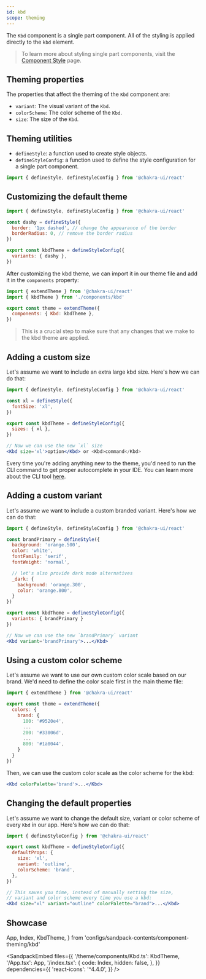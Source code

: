 ```yaml
---
id: kbd
scope: theming
---
```


The `Kbd` component is a single part component. All of the styling is applied
directly to the `kbd` element.

> To learn more about styling single part components, visit the
> [Component Style](/docs/styled-system/component-style#styling-single-part-components)
> page.

## Theming properties

The properties that affect the theming of the `Kbd` component are:

- `variant`: The visual variant of the `Kbd`.
- `colorScheme`: The color scheme of the `Kbd`.
- `size`: The size of the `Kbd`.

## Theming utilities

- `defineStyle`: a function used to create style objects.
- `defineStyleConfig`: a function used to define the style configuration for a
  single part component.

```jsx live=false
import { defineStyle, defineStyleConfig } from '@chakra-ui/react'
```

## Customizing the default theme

```jsx live=false
import { defineStyle, defineStyleConfig } from '@chakra-ui/react'

const dashy = defineStyle({
  border: '1px dashed', // change the appearance of the border
  borderRadius: 0, // remove the border radius
})

export const kbdTheme = defineStyleConfig({
  variants: { dashy },
})
```

After customizing the kbd theme, we can import it in our theme file and add it
in the `components` property:

```jsx live=false
import { extendTheme } from '@chakra-ui/react'
import { kbdTheme } from './components/kbd'

export const theme = extendTheme({
  components: { Kbd: kbdTheme },
})
```

> This is a crucial step to make sure that any changes that we make to the kbd
> theme are applied.

## Adding a custom size

Let's assume we want to include an extra large kbd size. Here's how we can do
that:

```jsx live=false
import { defineStyle, defineStyleConfig } from '@chakra-ui/react'

const xl = defineStyle({
  fontSize: 'xl',
})

export const kbdTheme = defineStyleConfig({
  sizes: { xl },
})

// Now we can use the new `xl` size
<Kbd size='xl'>option</Kbd> or <Kbd>command</Kbd>
```

Every time you're adding anything new to the theme, you'd need to run the CLI
command to get proper autocomplete in your IDE. You can learn more about the CLI
tool [here](/docs/styled-system/cli).

## Adding a custom variant

Let's assume we want to include a custom branded variant. Here's how we can do
that:

```jsx live=false
import { defineStyle, defineStyleConfig } from '@chakra-ui/react'

const brandPrimary = defineStyle({
  background: 'orange.500',
  color: 'white',
  fontFamily: 'serif',
  fontWeight: 'normal',

  // let's also provide dark mode alternatives
  _dark: {
    background: 'orange.300',
    color: 'orange.800',
  }
})

export const kbdTheme = defineStyleConfig({
  variants: { brandPrimary }
})

// Now we can use the new `brandPrimary` variant
<Kbd variant='brandPrimary'>...</Kbd>
```

## Using a custom color scheme

Let's assume we want to use our own custom color scale based on our brand. We'd
need to define the color scale first in the main theme file:

```jsx live=false
import { extendTheme } from '@chakra-ui/react'

export const theme = extendTheme({
  colors: {
    brand: {
      100: '#9520e4',
      ...
      200: '#33006d',
      ...
      800: '#1a0044',
    }
  }
})
```

Then, we can use the custom color scale as the color scheme for the kbd:

```jsx live=false
<Kbd colorPalette='brand'>...</Kbd>
```

## Changing the default properties

Let's assume we want to change the default size, variant or color scheme of
every `Kbd` in our app. Here's how we can do that:

```jsx live=false
import { defineStyleConfig } from '@chakra-ui/react'

export const kbdTheme = defineStyleConfig({
  defaultProps: {
    size: 'xl',
    variant: 'outline',
    colorScheme: 'brand',
  },
})

// This saves you time, instead of manually setting the size,
// variant and color scheme every time you use a kbd:
<Kbd size="xl" variant="outline" colorPalette="brand">...</Kbd>
```

## Showcase

  App,
  Index,
  KbdTheme,
} from 'configs/sandpack-contents/component-theming/kbd'

<SandpackEmbed
  files={{
    '/theme/components/Kbd.ts': KbdTheme,
    '/App.tsx': App,
    '/index.tsx': {
      code: Index,
      hidden: false,
    },
  }}
  dependencies={{
    'react-icons': '^4.4.0',
  }}
/>
